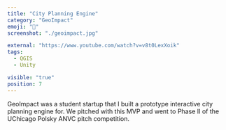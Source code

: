 ```yaml
---
title: "City Planning Engine"
category: "GeoImpact"
emoji: "🦄"
screenshot: "./geoimpact.jpg"

external: "https://www.youtube.com/watch?v=v8t0LexXoik"
tags:
  - QGIS
  - Unity

visible: "true"
position: 7
---
```


GeoImpact was a student startup that I built a prototype interactive city planning engine for. We pitched with this MVP and went to Phase II of the UChicago Polsky ANVC pitch competition.
